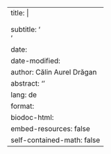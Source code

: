 ---
title: |
    <p>![](.style/mgmss_brand_color.png){width=40px}</p>
    <title>
subtitle: '<subtitle><br><small><document type></small>'
date: <creation-date> 
date-modified: <last-modified>
author: Călin Aurel Drăgan
abstract: '<abstract>'
lang: de
format:
    biodoc-html:
        embed-resources: false
        self-contained-math: false
---